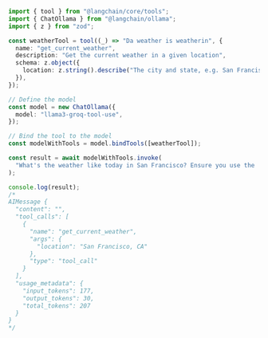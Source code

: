 ```typescript
import { tool } from "@langchain/core/tools";
import { ChatOllama } from "@langchain/ollama";
import { z } from "zod";

const weatherTool = tool((_) => "Da weather is weatherin", {
  name: "get_current_weather",
  description: "Get the current weather in a given location",
  schema: z.object({
    location: z.string().describe("The city and state, e.g. San Francisco, CA"),
  }),
});

// Define the model
const model = new ChatOllama({
  model: "llama3-groq-tool-use",
});

// Bind the tool to the model
const modelWithTools = model.bindTools([weatherTool]);

const result = await modelWithTools.invoke(
  "What's the weather like today in San Francisco? Ensure you use the 'get_current_weather' tool."
);

console.log(result);
/*
AIMessage {
  "content": "",
  "tool_calls": [
    {
      "name": "get_current_weather",
      "args": {
        "location": "San Francisco, CA"
      },
      "type": "tool_call"
    }
  ],
  "usage_metadata": {
    "input_tokens": 177,
    "output_tokens": 30,
    "total_tokens": 207
  }
}
*/
```
